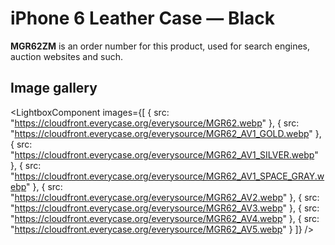 
# iPhone 6 Leather Case — Black

<Callout type='info' emoji='👉🏻'>**MGR62ZM** is an order number for this product, used for search engines, auction websites and such.</Callout>

## Image gallery

<LightboxComponent
    images={[
      {
        src: "https://cloudfront.everycase.org/everysource/MGR62.webp"
      },
      {
        src: "https://cloudfront.everycase.org/everysource/MGR62_AV1_GOLD.webp"
      },
      {
        src: "https://cloudfront.everycase.org/everysource/MGR62_AV1_SILVER.webp"
      },
      {
        src: "https://cloudfront.everycase.org/everysource/MGR62_AV1_SPACE_GRAY.webp"
      },
      {
        src: "https://cloudfront.everycase.org/everysource/MGR62_AV2.webp"
      },
      {
        src: "https://cloudfront.everycase.org/everysource/MGR62_AV3.webp"
      },
      {
        src: "https://cloudfront.everycase.org/everysource/MGR62_AV4.webp"
      },
      {
        src: "https://cloudfront.everycase.org/everysource/MGR62_AV5.webp"
      }
    ]}
  />
